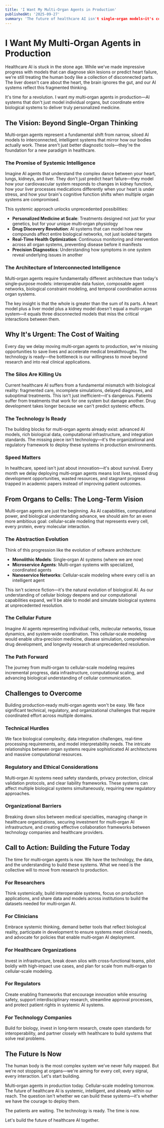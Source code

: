 ```yaml
---
title: 'I Want My Multi‑Organ Agents in Production'
publishedAt: '2025-09-27'
summary: 'The future of healthcare AI isn't single-organ models—it's coordinated, intelligent agents that simulate entire biological systems. Here's why we need to move beyond research and into production today.'
---
```


# I Want My Multi‑Organ Agents in Production

Healthcare AI is stuck in the stone age. While we've made impressive progress with models that can diagnose skin lesions or predict heart failure, we're still treating the human body like a collection of disconnected parts. The liver doesn't care about the heart, the brain ignores the gut, and our AI systems reflect this fragmented thinking.

It's time for a revolution. I want my multi‑organ agents in production—AI systems that don't just model individual organs, but coordinate entire biological systems to deliver truly personalized medicine.

## The Vision: Beyond Single‑Organ Thinking

Multi‑organ agents represent a fundamental shift from narrow, siloed AI models to interconnected, intelligent systems that mirror how our bodies actually work. These aren't just better diagnostic tools—they're the foundation for a new paradigm in healthcare.

### The Promise of Systemic Intelligence

Imagine AI agents that understand the complex dance between your heart, lungs, kidneys, and liver. They don't just predict heart failure—they model how your cardiovascular system responds to changes in kidney function, how your liver processes medications differently when your heart is under stress, and how your brain's cognitive function shifts when multiple organ systems are compromised.

This systemic approach unlocks unprecedented possibilities:

- **Personalized Medicine at Scale**: Treatments designed not just for your genetics, but for your unique multi‑organ physiology
- **Drug Discovery Revolution**: AI systems that can model how new compounds affect entire biological networks, not just isolated targets
- **Real‑Time Health Optimization**: Continuous monitoring and intervention across all organ systems, preventing disease before it manifests
- **Precision Diagnostics**: Understanding how symptoms in one system reveal underlying issues in another

### The Architecture of Interconnected Intelligence

Multi‑organ agents require fundamentally different architecture than today's single‑purpose models: interoperable data fusion, composable agent networks, biological constraint modeling, and temporal coordination across organ systems.

The key insight is that the whole is greater than the sum of its parts. A heart model plus a liver model plus a kidney model doesn't equal a multi‑organ system—it equals three disconnected models that miss the critical interactions between them.

## Why It's Urgent: The Cost of Waiting

Every day we delay moving multi‑organ agents to production, we're missing opportunities to save lives and accelerate medical breakthroughs. The technology is ready—the bottleneck is our willingness to move beyond research and into real clinical applications.

### The Silos Are Killing Us

Current healthcare AI suffers from a fundamental mismatch with biological reality: fragmented care, incomplete simulations, delayed diagnoses, and suboptimal treatments. This isn't just inefficient—it's dangerous. Patients suffer from treatments that work for one system but damage another. Drug development takes longer because we can't predict systemic effects.

### The Technology Is Ready

The building blocks for multi‑organ agents already exist: advanced AI models, rich biological data, computational infrastructure, and integration standards. The missing piece isn't technology—it's the organizational and regulatory framework to deploy these systems in production environments.

### Speed Matters

In healthcare, speed isn't just about innovation—it's about survival. Every month we delay deploying multi‑organ agents means lost lives, missed drug development opportunities, wasted resources, and stagnant progress trapped in academic papers instead of improving patient outcomes.

## From Organs to Cells: The Long‑Term Vision

Multi‑organ agents are just the beginning. As AI capabilities, computational power, and biological understanding advance, we should aim for an even more ambitious goal: cellular‑scale modeling that represents every cell, every protein, every molecular interaction.

### The Abstraction Evolution

Think of this progression like the evolution of software architecture:

- **Monolithic Models**: Single‑organ AI systems (where we are now)
- **Microservice Agents**: Multi‑organ systems with specialized, coordinated agents
- **Nanoservice Networks**: Cellular‑scale modeling where every cell is an intelligent agent

This isn't science fiction—it's the natural evolution of biological AI. As our understanding of cellular biology deepens and our computational capabilities expand, we'll be able to model and simulate biological systems at unprecedented resolution.

### The Cellular Future

Imagine AI agents representing individual cells, molecular networks, tissue dynamics, and system‑wide coordination. This cellular‑scale modeling would enable ultra‑precision medicine, disease simulation, comprehensive drug development, and longevity research at unprecedented resolution.

### The Path Forward

The journey from multi‑organ to cellular‑scale modeling requires incremental progress, data infrastructure, computational scaling, and advancing biological understanding of cellular communication.

## Challenges to Overcome

Building production‑ready multi‑organ agents won't be easy. We face significant technical, regulatory, and organizational challenges that require coordinated effort across multiple domains.

### Technical Hurdles

We face biological complexity, data integration challenges, real‑time processing requirements, and model interpretability needs. The intricate relationships between organ systems require sophisticated AI architectures and massive computational resources.

### Regulatory and Ethical Considerations

Multi‑organ AI systems need safety standards, privacy protection, clinical validation protocols, and clear liability frameworks. These systems can affect multiple biological systems simultaneously, requiring new regulatory approaches.

### Organizational Barriers

Breaking down silos between medical specialties, managing change in healthcare organizations, securing investment for multi‑organ AI infrastructure, and creating effective collaboration frameworks between technology companies and healthcare providers.

## Call to Action: Building the Future Today

The time for multi‑organ agents is now. We have the technology, the data, and the understanding to build these systems. What we need is the collective will to move from research to production.

### For Researchers

Think systemically, build interoperable systems, focus on production applications, and share data and models across institutions to build the datasets needed for multi‑organ AI.

### For Clinicians

Embrace systemic thinking, demand better tools that reflect biological reality, participate in development to ensure systems meet clinical needs, and advocate for policies that enable multi‑organ AI deployment.

### For Healthcare Organizations

Invest in infrastructure, break down silos with cross‑functional teams, pilot boldly with high‑impact use cases, and plan for scale from multi‑organ to cellular‑scale modeling.

### For Regulators

Create enabling frameworks that encourage innovation while ensuring safety, support interdisciplinary research, streamline approval processes, and protect patient rights in systemic AI systems.

### For Technology Companies

Build for biology, invest in long‑term research, create open standards for interoperability, and partner closely with healthcare to build systems that solve real problems.

## The Future Is Now

The human body is the most complex system we've never fully mapped. But we're not stopping at organs—we're aiming for every cell, every signal, every interaction. Let's start building.

Multi‑organ agents in production today. Cellular‑scale modeling tomorrow. The future of healthcare AI is systemic, intelligent, and already within our reach. The question isn't whether we can build these systems—it's whether we have the courage to deploy them.

The patients are waiting. The technology is ready. The time is now.

Let's build the future of healthcare AI together.